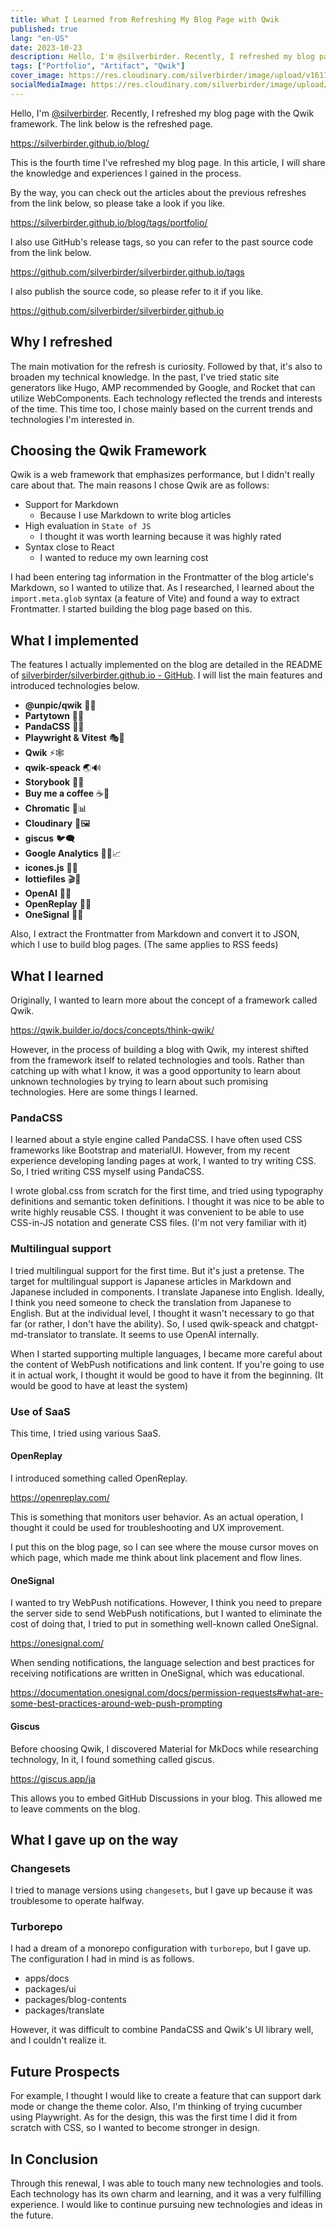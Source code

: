 ```yaml
---
title: What I Learned from Refreshing My Blog Page with Qwik
published: true
lang: "en-US"
date: 2023-10-23
description: Hello, I'm @silverbirder. Recently, I refreshed my blog page with the Qwik framework. The link below is the refreshed page.
tags: ["Portfolio", "Artifact", "Qwik"]
cover_image: https://res.cloudinary.com/silverbirder/image/upload/v1611128736/silver-birder.github.io/assets/logo.png
socialMediaImage: https://res.cloudinary.com/silverbirder/image/upload/v1611128736/silver-birder.github.io/assets/logo.png
---
```


Hello, I'm [@silverbirder](https://x.com/silverbirder).
Recently, I refreshed my blog page with the Qwik framework. The link below is the refreshed page.

https://silverbirder.github.io/blog/

This is the fourth time I've refreshed my blog page. In this article, I will share the knowledge and experiences I gained in the process.

By the way, you can check out the articles about the previous refreshes from the link below, so please take a look if you like.

https://silverbirder.github.io/blog/tags/portfolio/

I also use GitHub's release tags, so you can refer to the past source code from the link below.

https://github.com/silverbirder/silverbirder.github.io/tags

I also publish the source code, so please refer to it if you like.

https://github.com/silverbirder/silverbirder.github.io

## Why I refreshed

The main motivation for the refresh is curiosity.
Followed by that, it's also to broaden my technical knowledge.
In the past, I've tried static site generators like Hugo, AMP recommended by Google, and Rocket that can utilize WebComponents.
Each technology reflected the trends and interests of the time. This time too, I chose mainly based on the current trends and technologies I'm interested in.

## Choosing the Qwik Framework

Qwik is a web framework that emphasizes performance, but I didn't really care about that.
The main reasons I chose Qwik are as follows:

- Support for Markdown
  - Because I use Markdown to write blog articles
- High evaluation in `State of JS`
  - I thought it was worth learning because it was highly rated
- Syntax close to React
  - I wanted to reduce my own learning cost

I had been entering tag information in the Frontmatter of the blog article's Markdown, so I wanted to utilize that. As I researched, I learned about the `import.meta.glob` syntax (a feature of Vite) and found a way to extract Frontmatter. I started building the blog page based on this.

## What I implemented

The features I actually implemented on the blog are detailed in the README of [silverbirder/silverbirder.github.io - GitHub](https://github.com/silverbirder/silverbirder.github.io).
I will list the main features and introduced technologies below.

- **@unpic/qwik** 🚀📸
- **Partytown** 🥳🌐
- **PandaCSS** 🐼💃
- **Playwright & Vitest** 🎭🔬
- **Qwik** ⚡🕸️
- **qwik-speack** 🌏🔊
- **Storybook** 📓🌟
- **Buy me a coffee** ☕💖
- **Chromatic** 🌈📊
- **Cloudinary** 🌌🖼️
- **giscus** 🐦🗨️
- **Google Analytics** 🕵️‍♂️📈
- **icones.js** 📌🌈
- **lottiefiles** 🎬📁
- **OpenAI** 🧠🌐
- **OpenReplay** 🎥🔄
- **OneSignal** 📡💌

Also, I extract the Frontmatter from Markdown and convert it to JSON, which I use to build blog pages. (The same applies to RSS feeds)

## What I learned

Originally, I wanted to learn more about the concept of a framework called Qwik.

https://qwik.builder.io/docs/concepts/think-qwik/

However, in the process of building a blog with Qwik, my interest shifted from the framework itself to related technologies and tools. Rather than catching up with what I know, it was a good opportunity to learn about unknown technologies by trying to learn about such promising technologies.
Here are some things I learned.

### PandaCSS

I learned about a style engine called PandaCSS.
I have often used CSS frameworks like Bootstrap and materialUI.
However, from my recent experience developing landing pages at work, I wanted to try writing CSS.
So, I tried writing CSS myself using PandaCSS.

I wrote global.css from scratch for the first time, and tried using typography definitions and semantic token definitions. I thought it was nice to be able to write highly reusable CSS. I thought it was convenient to be able to use CSS-in-JS notation and generate CSS files. (I'm not very familiar with it)

### Multilingual support

I tried multilingual support for the first time. But it's just a pretense.
The target for multilingual support is Japanese articles in Markdown and Japanese included in components. I translate Japanese into English.
Ideally, I think you need someone to check the translation from Japanese to English. But at the individual level, I thought it wasn't necessary to go that far (or rather, I don't have the ability). So, I used qwik-speack and chatgpt-md-translator to translate. It seems to use OpenAI internally.

When I started supporting multiple languages, I became more careful about the content of WebPush notifications and link content.
If you're going to use it in actual work, I thought it would be good to have it from the beginning. (It would be good to have at least the system)

### Use of SaaS

This time, I tried using various SaaS.

#### OpenReplay

I introduced something called OpenReplay.

https://openreplay.com/

This is something that monitors user behavior.
As an actual operation, I thought it could be used for troubleshooting and UX improvement.

I put this on the blog page, so I can see where the mouse cursor moves on which page, which made me think about link placement and flow lines.

#### OneSignal

I wanted to try WebPush notifications.
However, I think you need to prepare the server side to send WebPush notifications, but I wanted to eliminate the cost of doing that,
I tried to put in something well-known called OneSignal.

https://onesignal.com/

When sending notifications, the language selection and best practices for receiving notifications are written in OneSignal, which was educational.

https://documentation.onesignal.com/docs/permission-requests#what-are-some-best-practices-around-web-push-prompting

#### Giscus

Before choosing Qwik, I discovered Material for MkDocs while researching technology,
In it, I found something called giscus.

https://giscus.app/ja

This allows you to embed GitHub Discussions in your blog. This allowed me to leave comments on the blog.

## What I gave up on the way

### Changesets

I tried to manage versions using `changesets`, but I gave up because it was troublesome to operate halfway.

### Turborepo

I had a dream of a monorepo configuration with `turborepo`, but I gave up. The configuration I had in mind is as follows.

- apps/docs
- packages/ui
- packages/blog-contents
- packages/translate

However, it was difficult to combine PandaCSS and Qwik's UI library well, and I couldn't realize it.

## Future Prospects

For example, I thought I would like to create a feature that can support dark mode or change the theme color.
Also, I'm thinking of trying cucumber using Playwright.
As for the design, this was the first time I did it from scratch with CSS, so I wanted to become stronger in design.

## In Conclusion

Through this renewal, I was able to touch many new technologies and tools.
Each technology has its own charm and learning, and it was a very fulfilling experience.
I would like to continue pursuing new technologies and ideas in the future.
